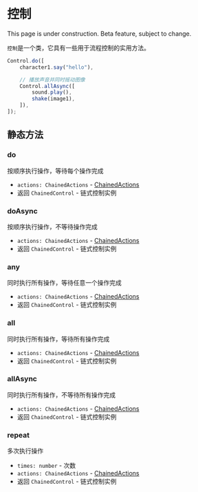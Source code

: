 
# 控制

<Callout type="warning" emoji="⚠️">
    This page is under construction.
</Callout>

<Callout type="warning" emoji="⚠️">
    Beta feature, subject to change.
</Callout>

`控制`是一个类，它具有一些用于流程控制的实用方法。

```typescript
Control.do([
    character1.say("hello"),

    // 播放声音并同时摇动图像
    Control.allAsync([
        sound.play(),
        shake(image1),
    ]),
]);
```

## 静态方法

<Steps>

### do

按顺序执行操作，等待每个操作完成

- `actions: ChainedActions` - [ChainedActions](../types/ChainedActions)
- 返回 `ChainedControl` - 链式控制实例

</Steps>

### doAsync

<Steps>

按顺序执行操作，不等待操作完成

- `actions: ChainedActions` - [ChainedActions](../types/ChainedActions)
- 返回 `ChainedControl` - 链式控制实例

</Steps>

### any

<Steps>

同时执行所有操作，等待任意一个操作完成

- `actions: ChainedActions` - [ChainedActions](../types/ChainedActions)
- 返回 `ChainedControl` - 链式控制实例

</Steps>

### all

<Steps>

同时执行所有操作，等待所有操作完成

- `actions: ChainedActions` - [ChainedActions](../types/ChainedActions)
- 返回 `ChainedControl` - 链式控制实例

</Steps>

### allAsync

<Steps>

同时执行所有操作，不等待所有操作完成

- `actions: ChainedActions` - [ChainedActions](../types/ChainedActions)
- 返回 `ChainedControl` - 链式控制实例

</Steps>

### repeat

<Steps>

多次执行操作

- `times: number` - 次数
- `actions: ChainedActions` - [ChainedActions](../types/ChainedActions)
- 返回 `ChainedControl` - 链式控制实例

</Steps>
